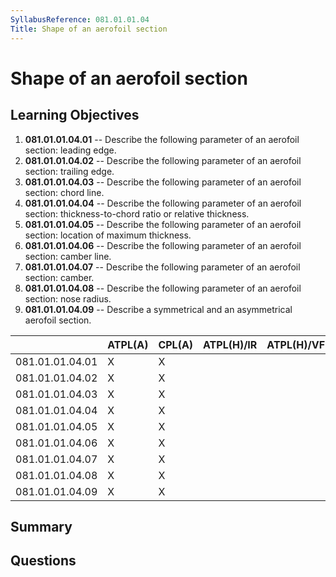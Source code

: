 ```yaml
---
SyllabusReference: 081.01.01.04
Title: Shape of an aerofoil section
---
```


# Shape of an aerofoil section

## Learning Objectives

1. **081.01.01.04.01** -- Describe the following parameter of an aerofoil section:
   leading edge.
2. **081.01.01.04.02** -- Describe the following parameter of an aerofoil section:
   trailing edge.
3. **081.01.01.04.03** -- Describe the following parameter of an aerofoil section:
   chord line.
4. **081.01.01.04.04** -- Describe the following parameter of an aerofoil section:
   thickness-to-chord ratio or relative thickness.
5. **081.01.01.04.05** -- Describe the following parameter of an aerofoil section:
   location of maximum thickness.
6. **081.01.01.04.06** -- Describe the following parameter of an aerofoil section:
   camber line.
7. **081.01.01.04.07** -- Describe the following parameter of an aerofoil section:
   camber.
8. **081.01.01.04.08** -- Describe the following parameter of an aerofoil section:
   nose radius.
9. **081.01.01.04.09** -- Describe a symmetrical and an asymmetrical aerofoil
   section.

|                 | ATPL(A) | CPL(A) | ATPL(H)/IR | ATPL(H)/VFR | CPL(H) | IR  | CBIR(A) |
| --------------- | ------- | ------ | ---------- | ----------- | ------ | --- | ------- |
| 081.01.01.04.01 | X       | X      |            |             |        |     |         |
| 081.01.01.04.02 | X       | X      |            |             |        |     |         |
| 081.01.01.04.03 | X       | X      |            |             |        |     |         |
| 081.01.01.04.04 | X       | X      |            |             |        |     |         |
| 081.01.01.04.05 | X       | X      |            |             |        |     |         |
| 081.01.01.04.06 | X       | X      |            |             |        |     |         |
| 081.01.01.04.07 | X       | X      |            |             |        |     |         |
| 081.01.01.04.08 | X       | X      |            |             |        |     |         |
| 081.01.01.04.09 | X       | X      |            |             |        |     |         |

## Summary

## Questions
